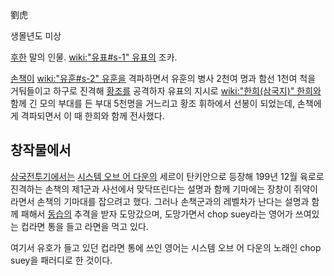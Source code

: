 劉虎

생몰년도 미상

[[후한]] 말의 인물. [[wiki:"유표#s-1" 유표]]의 조카.

[[손책]]이 [[wiki:"유훈#s-2" 유훈]]을 격파하면서 유훈의 병사 2천여 명과 함선 1천여 척을 거둬들이고 하구로 진격해 [[황조]]를 공격하자 유표의 지시로 [[wiki:"한희(삼국지)" 한희]]와 함께 긴 모의 부대를 든 부대 5천명을 거느리고 황조 휘하에서 선봉이 되었는데, 손책에게 격파되면서 이 때 한희와 함께 전사했다.

== 창작물에서 ==
[[삼국전투기]]에서는 [[시스템 오브 어 다운]]의 세르이 탄키안으로 등장해 199년 12월 육로로 진격하는 손책의 제1군과 사선에서 맞닥뜨린다는 설명과 함께 기마에는 장창이 쥐약이라면서 손책의 기마대를 잡으려고 했다. 그러나 손책군과의 레벨차가 난다는 설명과 함께 패해서 [[동습]]의 추격을 받자 도망갔으며, 도망가면서 chop suey라는 영어가 쓰여있는 컵라면 통을 들고 라면을 먹고 있다.

여기서 유호가 들고 있던 컵라면 통에 쓰인 영어는 시스템 오브 어 다운의 노래인 chop suey을 패러디로 한 것이다.
